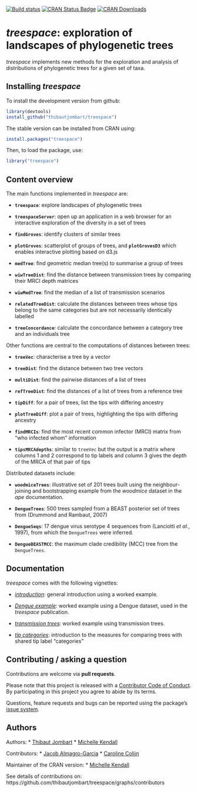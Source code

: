 [![Build status](https://ci.appveyor.com/api/projects/status/klr8khh1ieb26rh4/branch/master?svg=true)](https://ci.appveyor.com/project/thibautjombart/treespace/branch/master)
[![CRAN Status Badge](http://www.r-pkg.org/badges/version/treespace)](https://cran.r-project.org/package=treespace)
[![CRAN Downloads](https://cranlogs.r-pkg.org/badges/treespace)](https://cran.r-project.org/package=treespace)



*treespace*: exploration of landscapes of phylogenetic trees
============================================================

*treespace* implements new methods for the exploration and analysis of
distributions of phylogenetic trees for a given set of taxa.


Installing *treespace*
-------------
To install the development version from github:
```r
library(devtools)
install_github("thibautjombart/treespace")
```

The stable version can be installed from CRAN using:
```r
install.packages("treespace")
```

Then, to load the package, use:
```r
library("treespace")
```


Content overview
----------------

The main functions implemented in *treespace* are:

* __`treespace`__: explore landscapes of phylogenetic trees

* __`treespaceServer`__: open up an application in a web browser for an
  interactive exploration of the diversity in a set of trees

* __`findGroves`__: identify clusters of similar trees

* __`plotGroves`__: scatterplot of groups of trees, and __`plotGrovesD3`__ which
  enables interactive plotting based on d3.js

* __`medTree`__: find geometric median tree(s) to summarise a group of trees

* __`wiwTreeDist`__: find the distance between transmission trees by comparing their MRCI depth matrices

* __`wiwMedTree`__: find the median of a list of transmission scenarios

* __`relatedTreeDist`__: calculate the distances between trees whose tips belong to the same categories but are not necessarily identically labelled

* __`treeConcordance`__: calculate the concordance between a category tree and an individuals tree


Other functions are central to the computations of distances between trees:

* __`treeVec`__: characterise a tree by a vector

* __`treeDist`__: find the distance between two tree vectors

* __`multiDist`__: find the pairwise distances of a list of trees

* __`refTreeDist`__: find the distances of a list of trees from a reference tree

* __`tipDiff`__: for a pair of trees, list the tips with differing ancestry

* __`plotTreeDiff`__: plot a pair of trees, highlighting the tips with differing
  ancestry

* __`findMRCIs`__: find the most recent common infector (MRCI) matrix from "who infected whom" information

* __`tipsMRCAdepths`__: similar to `treeVec` but the output is a matrix where columns 1 and 2 correspond to tip labels and column 3 gives the depth of the MRCA of that pair of tips


Distributed datasets include:

* __`woodmiceTrees`__: illustrative set of 201 trees built using the
  neighbour-joining and bootstrapping example from the *woodmice* dataset in the
  *ape* documentation.

* __`DengueTrees`__: 500 trees sampled from a BEAST posterior set of trees from
  (Drummond and Rambaut, 2007)

* __`DengueSeqs`__: 17 dengue virus serotype 4 sequences from (Lanciotti *et
  al.*, 1997), from which the `DengueTrees` were inferred.

* __`DengueBEASTMCC`__: the maximum clade credibility (MCC) tree from the
  `DengueTrees`.





Documentation
-------------

*treespace* comes with the following vignettes:

-
  [*introduction*](https://cran.r-project.org/package=treespace/vignettes/introduction.html):
  general introduction using a worked example.

- [*Dengue
  example*](https://cran.r-project.org/package=treespace/vignettes/DengueVignette.html):
  worked example using a Dengue dataset, used in the *treespace* publication.

- [*transmission
  trees*](https://cran.r-project.org/package=treespace/vignettes/TransmissionTreesVignette.html):
  worked example using transmission trees.

- [*tip categories*](https://cran.r-project.org/package=treespace/vignettes/tipCategories.html): introduction to the measures for comparing trees with shared tip label "categories"



Contributing / asking a question
--------------------------------
Contributions are welcome via **pull requests**.

Please note that this project is released with a [Contributor Code of
Conduct](CONDUCT.md). By participating in this project you agree to abide by its
terms.

Questions, feature requests and bugs can be reported using the package's [issue
system](https://github.com/thibautjombart/treespace/issues).




Authors
-------
Authors:
* [Thibaut Jombart](https://thibautjombart.netlify.com/)
* [Michelle Kendall](https://michellekendall.github.io/)

Contributors:
* [Jacob Almagro-Garcia](http://www.well.ox.ac.uk/jacob-almagro-garcia)
* [Caroline Colijn](http://www.imperial.ac.uk/people/c.colijn)

Maintainer of the CRAN version:
* [Michelle Kendall](https://michellekendall.github.io/)



See details of contributions on: <br>
https://github.com/thibautjombart/treespace/graphs/contributors


